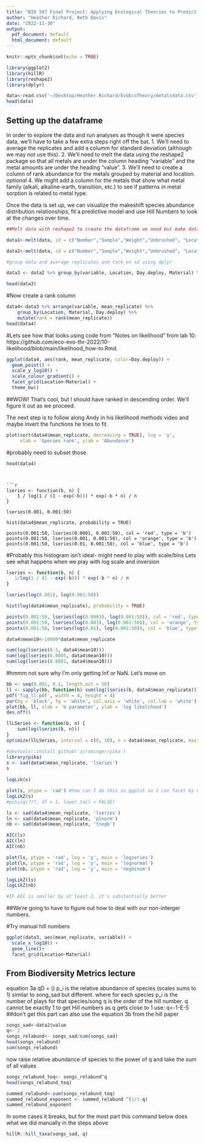 ```yaml
---
title: "BIO 597 Final Project: Applying Ecological Theories to Predict Metal Sorption onto Plastic Debris"
author: "Heather Richard, Beth Davis"
date: "2022-11-30"
output:
  pdf_document: default
  html_document: default
---
```


```r
knitr::opts_chunk$set(echo = TRUE)

library(ggplot2)
library(hillR)
library(reshape2)
library(dplyr)

data<-read.csv('~/Desktop/Heather.Richard/EvoEcoTheory/metalsdata.csv')
head(data)
```

## Setting up the dataframe

In order to explore the data and run analyses as though it were species data, we'll have to take a few extra steps right off the bat. 
  1. We'll need to average the replicates and add a columm for standard deviation (although we may not use this).
  2. We'll need to melt the data using the reshape2 package so that all metals are under the column heading "variable" and the metal amounts are under the heading "value". 
  3. We'll need to create a column of rank abundance for the metals grouped by material and location.
  *optional* 4. We might add a column for the metals that show what metal family (alkali, alkaline-earth, transition, etc.) to see if patterns in metal sorption is related to metal type. 
  
  Once the data is set up, we can visualize the makeshift species abundance distribution relationships, fit a predictive model and use Hill Numbers to look at the changes over time. 
  

```r
##Melt data with reshape2 to create the dataframe we need but make data1 to keep optical density separate in case...

data1<-melt(data, id = c("Number","Sample","Weight","Unbrushed", "Location","Material","Day.deploy","Optical.density","Replicate")) 

data2<-melt(data, id = c("Number","Sample","Weight","Unbrushed", "Location","Material","Day.deploy","Replicate")) 

#group data and average replicates and tack on sd using dplyr

data3 <- data2 %>% group_by(variable, Location, Day.deploy, Material) %>% summarize(mean_replicate=mean(value), stdev=sd(value))

head(data3)

```
#Now create a rank column

```r

data4<-data3 %>% arrange(variable, mean_replicate) %>%
    group_by(Location, Material, Day.deploy) %>% 
    mutate(rank = rank(mean_replicate))
head(data4)
```

#Lets see how that looks using code from "Notes on likelihood" from lab 10: https://github.com/eco-evo-thr-2022/10-likelihood/blob/main/likelihood_how-to.Rmd. 

```r

ggplot(data4, aes(rank, mean_replicate, color=Day.deploy)) +
  geom_point() +
  scale_y_log10() +
  scale_colour_gradient() +
  facet_grid(Location~Material) +
  theme_bw()
```

##WOW! That's cool, but I should have ranked in descending order. We'll figure it out as we proceed.

The next step is to follow along Andy in his likelihood methods video and maybe invert the functions he tries to fit.

```r
plot(sort(data4$mean_replicate, decreasing = TRUE), log = 'y', 
     xlab = 'Species rank', ylab = 'Abundance')
```
#probably need to subset those. 


```r
head(data4)
```

```


```r

lseries <- function(b, n) {
    1 / log(1 / (1 - exp(-b))) * exp(-b * n) / n
}

lseries(0.001, 0.001:50)

hist(data4$mean_replicate, probability = TRUE)

points(0.001:50, lseries(0.0001, 0.001:50), col = 'red', type = 'b')
points(0.001:50, lseries(0.001, 0.001:50), col = 'orange', type = 'b')
points(0.001:50, lseries(0.01, 0.001:50), col = 'blue', type = 'b')
```
#Probably this histogram isn't ideal- might need to play with scale/bins
Lets see what happens when we play with log scale and inversion
```r
lseries <- function(b, n) {
   1/log(1 / (1 - exp(-b))) * exp(-b * n) / n
}

lseries(log(0.001), log(0.001:50))

hist(log(data4$mean_replicate), probability = TRUE)

points(0.001:50, lseries(log(0.0001), log(0.001:50)), col = 'red', type = 'b')
points(0.001:50, lseries(log(0.001), log(0.001:50)), col = 'orange', type = 'b')
points(0.001:50, lseries(log(0.01), log(0.001:50)), col = 'blue', type = 'b')
```


```r
data4$mean10<-10000*data4$mean_replicate

sum(log(lseries(0.5, data4$mean10)))
sum(log(lseries(0.0005, data4$mean10)))
sum(log(lseries(0.0001, data4$mean10)))


```
#hmmm not sure why I'm only getting Inf or NaN. Let's move on


```r
bb <- seq(0.001, 0.1, length.out = 50)
ll <- sapply(bb, function(b) sum(log(lseries(b, data4$mean_replicate))))
pdf('fig_ll.pdf', width = 4, height = 4)
par(bg = 'black', fg = 'white', col.axis = 'white', col.lab = 'white')
plot(bb, ll, xlab = 'b parameter', ylab = 'log likelihood')
dev.off()
```


```r

llLSeries <- function(b, n) {
    sum(log(lseries(b, n)))
}
optimize(llLSeries, interval = c(0, 10), n = data4$mean_replicate, maximum = TRUE)
```

```r
#devtools::install_github('ajrominger/pika')
library(pika)
s <- sad(data4$mean_replicate, 'lseries')
s
 
logLik(s)
```

```r
plot(s, ptype = 'rad') #how can I do this in ggplot so I can facet by variables?
logLikZ(s)
#pchisq(???, df = 1, lower.tail = FALSE)
```

```r

ls <- sad(data4$mean_replicate, 'lseries')
ln <- sad(data4$mean_replicate, 'plnorm')
nb <- sad(data4$mean_replicate, 'tnegb')

AIC(ls)
AIC(ln)
AIC(nb)

plot(ls, ptype = 'rad', log = 'y', main = 'logseries')
plot(ln, ptype = 'rad', log = 'y', main = 'lognormal')
plot(nb, ptype = 'rad', log = 'y', main = 'negbinom')

logLikZ(ls)
logLikZ(nb)

#IF AIC is smaller by at least 2, it's substantially better
```
##We're going to have to figure out how to deal with our non-interger numbers.

#Try manual hill numbers

```r
ggplot(data3, aes(mean_replicate, variable)) +
  scale_x_log10() +
  geom_line()+
  facet_grid(Location~Material)
```

## From Biodiversity Metrics lecture

equation 3a qD = () p_i is the relative abundance of species (scales sums to 1) similar to song_sad but different. where for each species p_i is the number of plays for that species/song q is the order of the hill number. q cannot be exactly 1 to get Hill numbers as q gets close to 1 use: q\<-1-E-5 ##don't get this part can also use the equation 3b from the hill paper

```r
songs_sad<-data2$value
q<- 2
songs_relabund<- songs_sad/sum(songs_sad)
head(songs_relabund)
sum(songs_relabund)
```

now raise relative abundance of species to the power of q and take the sum of all values\

```r
songs_relabund_toq<- songs_relabund^q
head(songs_relabund_toq)
```

```r
summed_relabund<-sum(songs_relabund_toq)
summed_relabund_exponent <- summed_relabund ^(1/1-q)
summed_relabund_exponent
```

In some cases it breaks, but for the most part this command below does what we did manually in the steps above

```r
hillR::hill_taxa(songs_sad, q)
```
